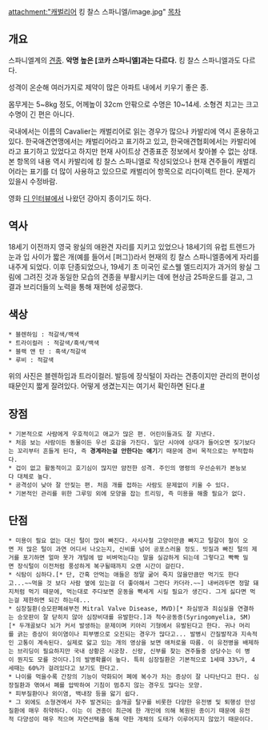attachment:"캐벌리어 킹 찰스 스파니엘/image.jpg"
[[목차]]
== 개요 ==
스파니엘계의 [[견종]]. 
'''악명 높은 [코카 스파니엘]과는 다르다.''' 
킹 찰스 스파니엘과도 다르다.

성격이 온순해 여러가지로 제약이 많은 아파트 내에서 키우기 좋은 종.

몸무게는 5~8kg 정도, 어께높이 32cm 안팎으로 수명은 10~14세. 소형견 치고는 크고 수명이 긴 편은 아니다.

국내에서는 이름의 Cavalier는 캐벌리어로 읽는 경우가 많으나 카발리에 역시 혼용하고 있다. 한국애견연맹에서는 캐벌리어라고 표기하고 있고, 한국애견협회에서는 카발리에라고 표기하고 있었다고 하지만 현재 사이트상 견종표준 정보에서 찾아볼 수 없는 상태. 본 항목의 내용 역시 카발리에 킹 찰스 스파니엘로 작성되었으나 현재 견주들이 캐벌리어라는 표기를 더 많이 사용하고 있으므로 캐벌리어 항목으로 리다이렉트 한다. 문제가 있을시 수정바람.

영화 [[디 인터뷰]]에서 나왔던 강아지 종이기도 하다.
== 역사 ==
18세기 이전까지 영국 왕실의 애완견 자리를 지키고 있었으나 18세기의 유럽 트렌드가 눈과 입 사이가 짧은 개(예를 들어서 [퍼그])라서 현재의 킹 찰스 스파니엘종에게 자리를 내주게 되었다. 이후 단종되었으나, 19세기 초 미국인 로스웰 엘드리지가 과거의 왕실 그림에 그려진 것과 동일한 모습의 견종을 부활시키는 데에 현상금 25파운드를 걸고, 그 결과 브리더들의 노력을 통해 재현에 성공했다.

== 색상 ==
 * 블렌하임 : 적갈색/백색
 * 트라이컬러 : 적갈색/흑색/백색
 * 블랙 앤 탄 : 흑색/적갈색
 * 루비 : 적갈색

위의 사진은 블렌하임과 트라이컬러. 
발등에 장식털이 자라는 견종이지만 관리의 편이성 때문인지 짧게 잘려있다.
어떻게 생겼는지는 여기서 확인하면 된다.[http://www.cavalierrescueusa.org/ #]

== 장점 ==
 * 기본적으로 사람에게 우호적이고 애교가 많은 편. 어린이들과도 잘 지낸다.
 * 처음 보는 사람이든 동물이든 우선 호감을 가진다. 일단 시야에 상대가 들어오면 짖기보다는 꼬리부터 흔들게 된다, 즉 '''경계라는걸 안한다는 얘기'''기 때문에 경비 목적으로는 부적합하다.
 * 겁이 없고 활동적이고 호기심이 많지만 얌전한 성격. 주인의 명령의 우선순위가 본능보다 대체로 높다.
 * 공격성이 낮아 잘 안짖는 편. 처음 개를 접하는 사람도 문제없이 키울 수 있다.
 * 기본적인 관리를 위한 그루밍 외에 모양을 잡는 트리밍, 즉 미용을 해줄 필요가 없다.

== 단점 ==
 * 미용이 필요 없는 대신 털이 많이 빠진다. 사시사철 고양이만큼 빠지고 털갈이 철이 오면 저 많은 털이 과연 어디서 나오는지, 신비를 넘어 공포스러울 정도. 빗질과 빠진 털의 제거를 포기하면 얼마 못가 개털에 밥 비벼먹는다는 말을 실감하게 되는데 그렇다고 빡빡 밀면 장식털이 이전처럼 풍성하게 복구될때까지 오랜 시간이 걸린다.
 * 식탐이 심하다.[* 단, 간혹 안먹는 애들은 정말 굶어 죽지 않을만큼만 먹기도 한다고...~~먹을 것 보다 사람 옆에 있는걸 더 좋아해서 그런다 카더라.~~] 내버려두면 정말 돼지처럼 먹기 때문에, 먹는대로 주다보면 운동을 빡세게 시킬 필요가 생긴다. 그게 싫다면 먹는걸 제한하면 되긴 하는데...
 * 심장질환(승모판폐쇄부전 Mitral Valve Disease, MVD)[* 좌심방과 죄심실을 연결하는 승모판이 잘 닫히지 않아 심장비대를 유발한다.]과 척수공동증(Syringomyelia, SM)[* 두개골보다 뇌가 커서 발생하는 문제이며 키아리 기형에서 유발된다고 한다. 귀나 머리를 긁는 증상이 외이염이나 피부병으로 오진되는 경우가 많다고... 발병시 간질발작과 지속적인 고통이 계속된다. 실제로 앓고 있는 개의 영상을 보면 애처로울 따름. 이 유전병을 배제하는 브리딩이 필요하지만 국내 상황은 시궁창. 신랑, 신부를 찾는 견주들중 상당수는 이 병이 뭔지도 모를 것이다.]의 발병확률이 높다. 특히 심장질환은 기본적으로 1세때 33%가, 4세때는 60%가 걸려있다고 보기도 한다고.
 * 나이를 먹을수록 간장의 기능이 약화되어 폐에 복수가 차는 증상이 잘 나타난다고 한다. 심장질환과 엮여서 폐를 압박하여 기침이 멈추지 않는 경우도 많다는 모양.
 * 피부질환이나 외이염, 백내장 등을 앓기 쉽다.
 * 그 외에도 소형견에서 자주 발견되는 슬개골 탈구를 비롯한 다양한 유전병 및 퇴행성 만성질환에 매우 취약하다. 이는 이 견종이 최근에 한 개인에 의해 복원된 종이기 때문에 유전적 다양성이 매우 적으며 자연선택을 통해 약한 개체의 도태가 이루어지지 않았기 때문이다.
